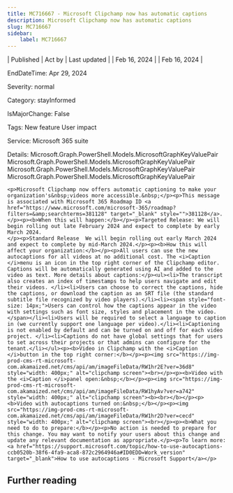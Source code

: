```yaml
---
title: MC716667 - Microsoft Clipchamp now has automatic captions
description: Microsoft Clipchamp now has automatic captions
slug: MC716667
sidebar:
    label: MC716667
---
```



| Published | Act by | Last updated |
| Feb 16, 2024 |  | Feb 16, 2024 |

EndDateTime: Apr 29, 2024

Severity: normal

Category: stayInformed

IsMajorChange: False

Tags: New feature User impact

Service: Microsoft 365 suite

Details: Microsoft.Graph.PowerShell.Models.MicrosoftGraphKeyValuePair Microsoft.Graph.PowerShell.Models.MicrosoftGraphKeyValuePair Microsoft.Graph.PowerShell.Models.MicrosoftGraphKeyValuePair Microsoft.Graph.PowerShell.Models.MicrosoftGraphKeyValuePair

```
<p>Microsoft Clipchamp now offers automatic captioning to make your organization's&nbsp;videos more accessible.&nbsp;</p><p>This message is associated with Microsoft 365 Roadmap ID <a href="https://www.microsoft.com/microsoft-365/roadmap?filters=&amp;searchterms=381128" target="_blank" style="">381128</a>.</p><p><b>When this will happen:</b></p><p>Targeted Release: We will begin rolling out late February 2024 and expect to complete by early March 2024.
</p><p>Standard Release  We will begin rolling out early March 2024 and expect to complete by mid-March 2024.</p><p><b>How this will affect your organization:</b></p><p>All users can use the new autocaptions for all videos at no additional cost. The <i>Caption </i>menu is an icon in the top right corner of the Clipchamp editor. Captions will be automatically generated using AI and added to the video as text. More details about captions:</p><ul><li>The transcript also creates an index of timestamps to help users navigate and edit their videos. </li><li>Users can choose to correct the captions, hide the captions, or download the caption as an SRT file (the standard subtitle file recognized by video players).</li><li><span style="font-size: 14px;">Users can control how the captions appear in the video with settings such as font size, styles and placement in the video.
</span></li><li>Users will be required to select a language to caption in (we currently support one language per video).</li><li>Captioning is not enabled by default and can be turned on and off for each video project. </li><li>Captions do not have global settings that for users to set across their projects or that admins can configure for the tenant.</li></ul><p><b>Video in Clipchamp with the <i>Caption </i>button in the top right corner:</b></p><p><img src="https://img-prod-cms-rt-microsoft-com.akamaized.net/cms/api/am/imageFileData/RW1hr2E?ver=36d8" style="width: 400px;" alt="clipchamp screen"><br></p><p><b>Video with the <i>Caption </i>panel open:&nbsp;</b></p><p><img src="https://img-prod-cms-rt-microsoft-com.akamaized.net/cms/api/am/imageFileData/RW1hyAv?ver=a742" style="width: 400px;" alt="clipchamp screen"><b><br></b></p><p><b>Video with autocaptions turned on:&nbsp;</b></p><p><img src="https://img-prod-cms-rt-microsoft-com.akamaized.net/cms/api/am/imageFileData/RW1hr2D?ver=cecd" style="width: 400px;" alt="clipchamp screen"><br></p><p><b>What you need to do to prepare:</b></p><p>No action is needed to prepare for this change. You may want to notify your users about this change and update any relevant documentation as appropriate.</p><p>To learn more: <a href="https://support.microsoft.com/topic/how-to-use-autocaptions-ccb0520b-38f6-4fa9-aca8-872c2964946a#ID0EDD=Work_version" target="_blank">How to use autocaptions - Microsoft Support</a></p>
```

## Further reading
